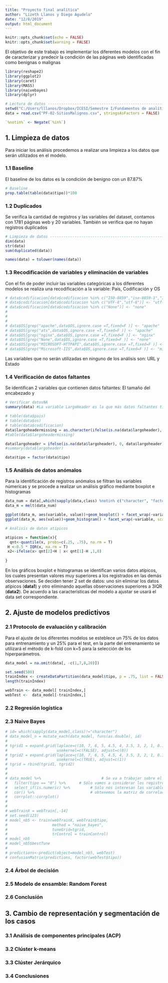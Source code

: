 ```yaml
---
title: "Proyecto final analítica"
author: "Lizeth Llanos y Diego Agudelo"
date: "12/8/2019"
output: html_document
---
```


```r
knitr::opts_chunk$set(echo = FALSE)
knitr::opts_chunk$set(warning = FALSE)

```
El objetivo de este trabajo es implementar los diferentes modelos con el fin de caracterizar y predecir la condición de las páginas web identificadas como benignas o malignas

```r
library(reshape2)
library(ggplot2)
library(caret)
library(MASS)
library(naivebayes)
library(dplyr)

# Lectura de datos --------------------------------------------------------
setwd("C:/Users/lllanos/Dropbox/ICESI/Semestre I/Fundamentos de analítica I/Proyecto final")
data = read.csv("PF-02-SitiosMalignos.csv", stringsAsFactors = FALSE)

`%notin%` <- Negate(`%in%`)

```

## 1. Limpieza de datos

Para iniciar los análisis procedemos a realizar una limpieza a los datos que serán utilizados en el modelo.

### 1.1 Baseline

El baseline de los datos es la condición de benigno con un 87.87% 
```r
# Baseline
prop.table(table(data$tipo))*100

```
### 1.2 Duplicados 
Se verifica la cantidad de registros y las variables del dataset, contamos con 1781 páginas web y 20 variables. También se verifica que no hayan registros duplicados

```r
# Limpieza de datos -------------------------------------------------------
dim(data)
str(data)
sum(duplicated(data))

names(data) = tolower(names(data))


```

### 1.3 Recodificación de variables y eliminación de variables

Con el fin de poder incluir las variables categóricas a los diferentes modelos se realiza una recodificación a la variable: País, Codificación y OS

```r
# data$codificacion[data$codificacion %in% c("ISO-8859","iso-8859-1","ISO-8859-1","windows-1251","windows-1252")] <- "iso"
# data$codificacion[data$codificacion %in% c("UTF-8","utf-8")] <- "utf-8"
# data$codificacion[data$codificacion %in% c("None")] <- "none"
# 
# 
# 
# data$OS[grep("apache",data$OS,ignore.case =T,fixed=F )] <- "apache"
# data$OS[grep("ats",data$OS,ignore.case =T,fixed=F )] <- "apache"
# data$OS[grep("nginx",data$OS,ignore.case =T,fixed=F )] <- "nginx"
# data$OS[grep("None",data$OS,ignore.case =T,fixed=F )] <- "none"
# data$OS[grep("MICROSOFT-HTTPAPI",data$OS,ignore.case =T,fixed=F )] <- "microsoft-httpapi"
# data$OS[grep("Microsoft-IIS",data$OS,ignore.case =T,fixed=F )] <- "microsoft-iis"

```


Las variables que no serán utilizadas en ninguno de los análisis son: URL y Estado

### 1.4 Verificación de datos faltantes

Se identifican 2 variables que contienen datos faltantes: El tamaño del encabezado y 
```r
# Verificar datosNA
summary(data) #La variable LargoHeader es la que más datos faltantes tiene

# table(data$pais)
# table(data$os)
# table(data$codificacion)
data$largoheadermissing = as.character(ifelse(is.na(data$largoheader), 1, 0))
#table(data$largoheadermissing)

data$largoheader = ifelse(is.na(data$largoheader), 0, data$largoheader)
#summary(data$largoheader)

data$tipo = factor(data$tipo)

```


### 1.5 Análisis de datos anómalos

Para la identificación de registros anómalos se filtran las variables númericas y se procede a realizar un análisis gráfico mediante boxplot e histogramas
```r
data_num = data[,which(sapply(data,class) %notin% c("character", "factor"))]
data_m = melt(data_num)

ggplot(data_m, aes(variable, value))+geom_boxplot() + facet_wrap(~variable, scales = "free")
ggplot(data_m, aes(value))+geom_histogram() + facet_wrap(~variable, scales = "free")

# Análisis de datos atípicos

atipicos = function(x){
  qnt<-quantile(x, probs=c(.25, .75), na.rm = T)
 H <-0.5 * IQR(x, na.rm = T)
 x2<-ifelse(x> qnt[2]+H | x< qnt[1]-H ,1,0)
 
}
```

En los gráficos boxplot e histogramas se identifican varios datos atípicos, los cuales presentan valores muy superiores a los registrados en las demás observaciones. Se deciden tener 2 set de datos: uno sin eliminar los datos atípicos (**data1**) y otro eliminando aquellas observaciones superiores a 3IQR (**data2**). De acuerdo a las características del modelo a ajustar se usará el data set correspondiente.


## 2. Ajuste de modelos predictivos

### 2.1 Protocolo de evaluación y calibración

Para el ajuste de los diferentes modelos se esteblece un 75% de los datos para entrenamiento y un 25% para el test, en la parte del entrenamiento se utilizará el método de k-fold con k=5 para la selección de los hiperparámetros.

```r
data_model = na.omit(data[, -c(1,7,8,20)])

set.seed(500) 
trainIndex <- createDataPartition(data_model$tipo, p = .75, list = FALSE, times = 1)
length(trainIndex)

webTrain <- data_model[ trainIndex,]
webTest <-  data_model[-trainIndex,]

```

### 2.2 Regresión logística

### 2.3 Naive Bayes

```r
# id= which(sapply(data_model,class)!="character")
# data_model_n = mutate_each(data_model, funs(as.double), id)
# 
# tgrid1 = expand.grid(laplace=c(10, 7, 6, 5, 4.5, 4, 3.5, 3, 2, 1, 0.1, 0.01, 0.001, 0.0001, 0), 
#                      usekernel=c(FALSE), adjust=c(0))
# tgrid2 = expand.grid(laplace=c(10, 7, 6, 5, 4.5, 4, 3.5, 3, 2, 1, 0.1, 0.01, 0.001, 0.0001, 0), 
#                      usekernel=c(TRUE), adjust=c(1))
# tgrid = rbind(tgrid1, tgrid2)
# 
# 
# data_model %>%                           # Se va a trabajar sobre el dataset completo
#   filter(tipo == "0") %>%      # Sólo vamos a considerar los registros con el "LEAVE" en la variable objetivo
#   select_if(is.numeric) %>%         # Sólo nos interesan las variables numéricas
#   cor() %>%                         # obtenemos la matriz de correlaciones
#   corrplot::corrplot()    
# 
# 
# webTrainX = webTrain[,-14]
# set.seed(123) 
# model_nb5 <- train(webTrainX, webTrain$tipo,
#                    method = "naive_bayes", 
#                    tuneGrid=tgrid,
#                    trControl = trainControl)
# model_nb5
# model_nb5$bestTune
# 
# predictions<-predict(object=model_nb5, webTest)
# confusionMatrix(predictions, factor(webTest$tipo))
```

### 2.4 Árbol de decisión


### 2.5 Modelo de ensamble: Random Forest


### 2.6 Conclusión

## 3. Cambio de representación y segmentación de los casos

### 3.1 Análisis de componentes principales (ACP)

### 3.2 Clúster k-means

### 3.3 Clúster Jerárquico

### 3.4 Conclusiones
